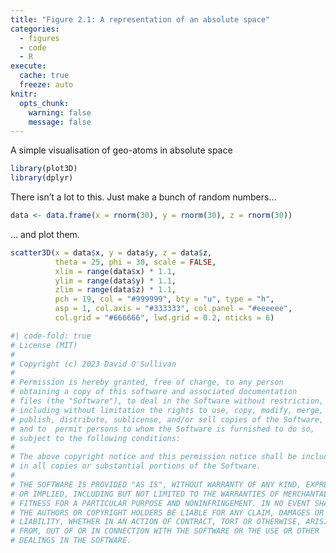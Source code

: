 ```yaml
---
title: "Figure 2.1: A representation of an absolute space"
categories: 
  - figures
  - code
  - R
execute: 
  cache: true
  freeze: auto
knitr:
  opts_chunk: 
    warning: false
    message: false
---
```


A simple visualisation of geo-atoms in absolute space

```r
library(plot3D)
library(dplyr)
```

There isn't a lot to this. Just make a bunch of random numbers...

```r
data <- data.frame(x = rnorm(30), y = rnorm(30), z = rnorm(30))
```

... and plot them.

```r
scatter3D(x = data$x, y = data$y, z = data$z, 
          theta = 25, phi = 30, scale = FALSE, 
          xlim = range(data$x) * 1.1, 
          ylim = range(data$y) * 1.1, 
          zlim = range(data$z) * 1.1, 
          pch = 19, col = "#999999", bty = "u", type = "h", 
          asp = 1, col.axis = "#333333", col.panel = "#eeeeee", 
          col.grid = "#666666", lwd.grid = 0.2, nticks = 6)
```



```r
#| code-fold: true
# License (MIT)
#
# Copyright (c) 2023 David O'Sullivan
#
# Permission is hereby granted, free of charge, to any person
# obtaining a copy of this software and associated documentation
# files (the "Software"), to deal in the Software without restriction,
# including without limitation the rights to use, copy, modify, merge,
# publish, distribute, sublicense, and/or sell copies of the Software,
# and to  permit persons to whom the Software is furnished to do so,
# subject to the following conditions:
#
# The above copyright notice and this permission notice shall be included
# in all copies or substantial portions of the Software.
#
# THE SOFTWARE IS PROVIDED "AS IS", WITHOUT WARRANTY OF ANY KIND, EXPRESS
# OR IMPLIED, INCLUDING BUT NOT LIMITED TO THE WARRANTIES OF MERCHANTABILITY,
# FITNESS FOR A PARTICULAR PURPOSE AND NONINFRINGEMENT. IN NO EVENT SHALL
# THE AUTHORS OR COPYRIGHT HOLDERS BE LIABLE FOR ANY CLAIM, DAMAGES OR OTHER
# LIABILITY, WHETHER IN AN ACTION OF CONTRACT, TORT OR OTHERWISE, ARISING
# FROM, OUT OF OR IN CONNECTION WITH THE SOFTWARE OR THE USE OR OTHER
# DEALINGS IN THE SOFTWARE.
```

